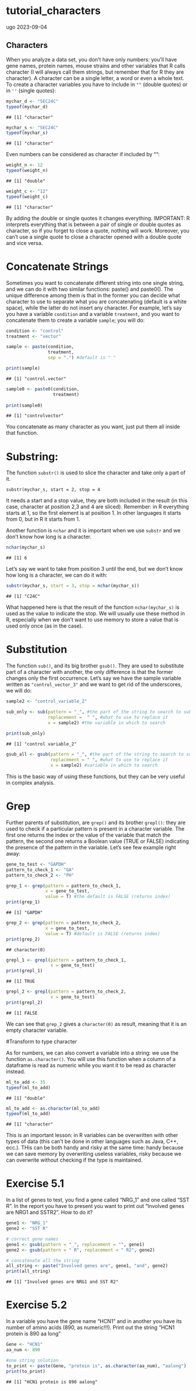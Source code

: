 tutorial_characters
================
ugo
2023-09-04

## Characters

When you analyze a data set, you don’t have only numbers: you’ll have
gene names, protein names, mouse strains and other variables that R
calls character (I will always call them strings, but remember that for
R they are character). A character can be a single letter, a word or
even a whole text. To create a character variables you have to include
in `""` (double quotes) or in `''` (single quotes):

``` r
mychar_d <- "SEC24C"
typeof(mychar_d)
```

    ## [1] "character"

``` r
mychar_s <- "SEC24C"
typeof(mychar_s)
```

    ## [1] "character"

Even numbers can be considered as character if included by ““:

``` r
weight_n <- 12
typeof(weight_n)
```

    ## [1] "double"

``` r
weight_c <- "12"
typeof(weight_c)
```

    ## [1] "character"

By adding the double or single quotes it changes everything. IMPORTANT:
R interprets everything that is between a pair of single or double
quotes as character, so if you forget to close a quote, nothing will
work. Moreover, you can’t use a single quote to close a character opened
with a double quote and vice versa.

# Concatenate Strings

Sometimes you want to concatenate different string into one single
string, and we can do it with two similar functions: paste() and
paste0(). The unique difference among them is that in the former you can
decide what character to use to separate what you are concatenating
(default is a white space), while the latter do not insert any
character. For example, let’s say you have a variable `condition` and a
variable `treatment`, and you want to concatenate them to create a
variable `sample`; you will do:

``` r
condition <- "control"
treatment <- "vector"
```

``` r
sample <- paste(condition,
                treatment,
                sep = ".") #default is " "

print(sample)
```

    ## [1] "control.vector"

``` r
sample0 <- paste0(condition,
                  treatment)
                      
print(sample0)
```

    ## [1] "controlvector"

You concatenate as many character as you want, just put them all inside
that function.

# Substring:

The function `substr()` is used to slice the character and take only a
part of it.

`substr(mychar_s, start = 2, stop = 4`

It needs a start and a stop value, they are both included in the result
(in this case, character at position 2,3 and 4 are sliced). Remember: in
R everything starts at 1, so the first element is at position 1. In
other languages it starts from 0, but in R it starts from 1.

Another function is `nchar` and it is important when we use `substr` and
we don’t know how long is a character.

``` r
nchar(mychar_s)
```

    ## [1] 6

Let’s say we want to take from position 3 until the end, but we don’t
know how long is a character, we can do it with:

``` r
substr(mychar_s, start = 3, stop = nchar(mychar_s))
```

    ## [1] "C24C"

What happened here is that the result of the function `nchar(mychar_s)`
is used as the value to indicate the stop. We will usually use these
method in R, especially when we don’t want to use memory to store a
value that is used only once (as in the case).

# Substitution

The function `sub()`, and its big brother `gsub()`. They are used to
substitute part of a character with another, the only difference is that
the former changes only the first occurrence. Let’s say we have the
sample variable written as `"control_vector_3"` and we want to get rid
of the underscores, we will do:

``` r
sample2 <- "control_variable_2"
```

``` r
sub_only <- sub(pattern = "_", #the part of the string to search to substitute
                replacement =  " ", #what to use to replace it
                x = sample2) #the variable in which to search
                    
print(sub_only)
```

    ## [1] "control variable_2"

``` r
gsub_all <- gsub(pattern = "_", #the part of the string to search to substitute
                 replacement = " ", #what to use to replace it
                 x = sample2) #variable in which to search
```

This is the basic way of using these functions, but they can be very
useful in complex analysis.

# Grep

Further parents of substitution, are `grep()` and its brother `grepl()`:
they are used to check if a particular pattern is present in a character
variable. The first one returns the index or the value of the variable
that match the pattern, the second one returns a Boolean value (TRUE or
FALSE) indicating the presence of the pattern in the variable. Let’s see
few example right away:

``` r
gene_to_test <- "GAPDH"
pattern_to_check_1 <- "GA"
pattern_to_check_2 <- "PH"
```

``` r
grep_1 <- grep(pattern = pattern_to_check_1,
               x = gene_to_test,
               value = T) #the default is FALSE (returns index)
print(grep_1)
```

    ## [1] "GAPDH"

``` r
grep_2 <- grep(pattern = pattern_to_check_2,
               x = gene_to_test,
               value = T) #default is FALSE (returns index)
print(grep_2)
```

    ## character(0)

``` r
grepl_1 <- grepl(pattern = pattern_to_check_1,
                 x = gene_to_test)
print(grepl_1)
```

    ## [1] TRUE

``` r
grepl_2 <- grepl(pattern = pattern_to_check_2,
                 x = gene_to_test)
print(grepl_2)
```

    ## [1] FALSE

We can see that `grep_2` gives a `character(0)` as result, meaning that
it is an empty character variable.

\#Transform to type character

As for numbers, we can also convert a variable into a string: we use the
function `as.character()`. You will use this function when a column of a
dataframe is read as numeric while you want it to be read as character
instead.

``` r
ml_to_add <- 35
typeof(ml_to_add)
```

    ## [1] "double"

``` r
ml_to_add <- as.character(ml_to_add)
typeof(ml_to_add)
```

    ## [1] "character"

This is an important lesson: in R variables can be overwritten with
other types of data (this can’t be done in other languages such as Java,
C++, ecc.). THis can be both handy and risky at the same time: handy
because we can save memory by overwriting useless variables, risky
because we can overwrite without checking if the type is maintained.

# Exercise 5.1

In a list of genes to test, you find a gene called “NRG_1” and one
called “SST R”. In the report you have to present you want to print out
“Involved genes are NRG1 and SSTR2”. How to do it?

``` r
gene1 <- "NRG_1"
gene2 <- "SST R"
```

``` r
# correct gene names
gene1 <- gsub(pattern = "_", replacement = "", gene1)
gene2 <- gsub(pattern = " R", replacement = " R2", gene2)
```

``` r
# concatenate all the string
all_string <- paste("Involved genes are", gene1, "and", gene2) 
print(all_string)
```

    ## [1] "Involved genes are NRG1 and SST R2"

# Exercise 5.2

In a variable you have the gene name “HCN1” and in another you have its
number of amino acids (890, as numeric!!!). Print out the string “HCN1
protein is 890 aa long”

``` r
Gene <- "HCN1"
aa_num <- 890

#one string solution
to_print <- paste(Gene, "protein is", as.character(aa_num), "aalong")
print(to_print)
```

    ## [1] "HCN1 protein is 890 aalong"
